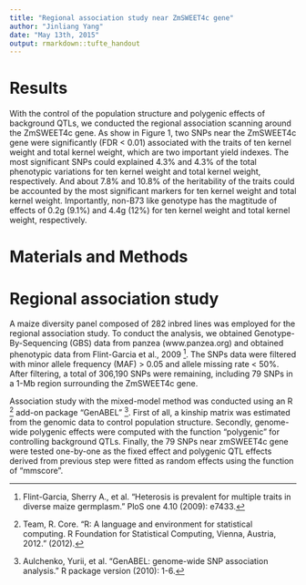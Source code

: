 ```yaml
---
title: "Regional association study near ZmSWEET4c gene"
author: "Jinliang Yang"
date: "May 13th, 2015"
output: rmarkdown::tufte_handout
---
```


# Results
With the control of the population structure and polygenic effects of background QTLs, we conducted the regional association scanning around the ZmSWEET4c gene. As show in Figure 1, two SNPs near the ZmSWEET4c gene were significantly (FDR < 0.01) associated with the traits of ten kernel weight and total kernel weight, which are two important yield indexes. The most significant SNPs could explained 4.3% and 4.3% of the total phenotypic variations for ten kernel weight and total kernel weight, respectively. And about 7.8% and 10.8% of the heritability of the traits could be accounted by the most significant markers for ten kernel weight and total kernel weight. Importantly, non-B73 like genotype has the magtitude of effects of 0.2g (9.1%) and 4.4g (12%) for ten kernel weight and total kernel weight, respectively.

\graphicspath{{../graphs/}}
\begin{figure}
\includegraphics{Figure_results.pdf}
\caption{Regional association scanning results. Vertical dashed blue lines indicate the center of the ZmSWEET4c gene and horizontal red lines indicate the threshold of FDR=0.01.}
\label{fig:gwas1}
\end{figure}

# Materials and Methods
# Regional association study
A maize diversity panel composed of 282 inbred lines was employed for the regional association study. To conduct the analysis, we obtained Genotype-By-Sequencing (GBS) data from panzea (www.panzea.org) and obtained phenotypic data from Flint-Garcia et al., 2009 [^flint-garcia]. The SNPs data were filtered with minor allele frequency (MAF) > 0.05 and allele missing rate < 50%. After filtering, a total of 306,190 SNPs were remaining, including 79 SNPs in a 1-Mb region surrounding the ZmSWEET4c gene. 

Association study with the mixed-model method was conducted using an R [^R] add-on package "GenABEL" [^GenABEL]. First of all, a kinship matrix was estimated from the genomic data to control population structure. Secondly, genome-wide polygenic effects were computed with the function "polygenic" for controlling background QTLs. Finally, the 79 SNPs near zmSWEET4c gene were tested one-by-one as the fixed effect and polygenic QTL effects derived from previous step were fitted as random effects using the function of "mmscore". 



[^flint-garcia]: Flint-Garcia, Sherry A., et al. "Heterosis is prevalent for multiple traits in diverse maize germplasm." PloS one 4.10 (2009): e7433.
[^R]: Team, R. Core. "R: A language and environment for statistical computing. R Foundation for Statistical Computing, Vienna, Austria, 2012." (2012).
[^GenABEL]: Aulchenko, Yurii, et al. "GenABEL: genome-wide SNP association analysis." R package version (2010): 1-6.





